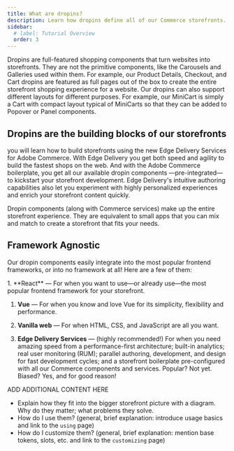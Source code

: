 ```yaml
---
title: What are dropins?
description: Learn how dropins define all of our Commerce storefronts.
sidebar:
  # label: Tutorial Overview
  order: 3
---
```



Dropins are full-featured shopping components that turn websites into storefronts. They are not the primitive components, like the Carousels and Galleries used within them. For example, our Product Details, Checkout, and Cart dropins are featured as full pages out of the box to create the entire storefront shopping experience for a website. Our dropins can also support different layouts for different purposes. For example, our MiniCart is simply a Cart with compact layout typical of MiniCarts so that they can be added to Popover or Panel components.

## Dropins are the building blocks of our storefronts

you will learn how to build storefronts using the new Edge Delivery Services for Adobe Commerce. With Edge Delivery you get both speed and agility to build the fastest shops on the web. And with the Adobe Commerce boilerplate, you get all our available dropin components —pre-integrated— to kickstart your storefront development. Edge Delivery's intuitive authoring capabilities also let you experiment with highly personalized experiences and enrich your storefront content quickly.

Dropin components (along with Commerce services) make up the entire storefront experience. They are equivalent to small apps that you can mix and match to create a storefront that fits your needs.

## Framework Agnostic

Our dropin components easily integrate into the most popular frontend frameworks, or into no framework at all! Here are a few of them:

<Steps>
1. **React** — For when you want to use—or already use—the most popular frontend framework for your storefront.

1. **Vue** — For when you know and love Vue for its simplicity, flexibility and performance.

1. **Vanilla web** — For when HTML, CSS, and JavaScript are all you want.

1. **Edge Delivery Services** — (highly recommended!) For when you need amazing speed from a performance-first architecture; built-in analytics; real user monitoring (RUM); parallel authoring, development, and design for fast development cycles; and a storefront boilerplate pre-configured with all our Commerce components and services. Popular? Not yet. Biased? Yes, and for good reason!
   </Steps>

ADD ADDITIONAL CONTENT HERE

- Explain how they fit into the bigger storefront picture with a diagram. Why do they matter; what problems they solve.
- How do I use them? (general, brief explanation: introduce usage basics and link to the `using` page)
- How do I customize them? (general, brief explanation: mention base tokens, slots, etc. and link to the `customizing` page)
